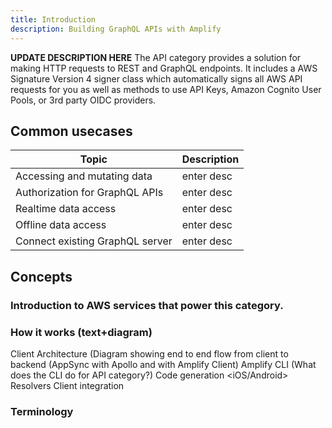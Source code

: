 ```yaml
---
title: Introduction
description: Building GraphQL APIs with Amplify
---
```


**UPDATE DESCRIPTION HERE** The API category provides a solution for making HTTP requests to REST and GraphQL endpoints. It includes a AWS Signature Version 4 signer class which automatically signs all AWS API requests for you as well as methods to use API Keys, Amazon Cognito User Pools, or 3rd party OIDC providers.

## Common usecases

| Topic  | Description  |
|---|---|
| Accessing and mutating data  | enter desc  |
| Authorization for GraphQL APIs  | enter desc    |
| Realtime data access  | enter desc    |
| Offline data access  | enter desc    |
| Connect existing GraphQL server  | enter desc    |

## Concepts

### Introduction to AWS services that power this category.

### How it works (text+diagram)

Client Architecture (Diagram showing end to end flow from client to backend (AppSync with Apollo and with Amplify Client)
Amplify CLI (What does the CLI do for API category?)
Code generation <iOS/Android>
Resolvers
Client integration

### Terminology